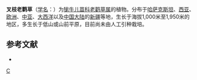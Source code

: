 {{Speciesbox 
| taxon = Geranium divaricatum
| authority = Ehrh.
}}
'''叉枝老鹳草'''（[[学名|学名]]：{{lang|la|''Geranium divaricatum''}}）为[[牻牛儿苗科|牻牛儿苗科]][[老鹳草属|老鹳草属]]的植物。分布于[[哈萨克斯坦|哈萨克斯坦]]、[[西亚|西亚]]、[[欧洲|欧洲]]、[[中亚|中亚]]、[[大西洋|大西洋]]以及[[中国大陆|中国大陆]]的[[新疆|新疆]]等地，生长于海拔1,000米至1,950米的地区，多生长于低山或山前平原，目前尚未由人工引种栽培。

== 参考文献 ==
<div class="references-small">
* {{cite web| url =http://www.bioinfo.cn/db05/KmzwSpecies.php?action=view&id=9579| title =叉枝老鹳草| work =《中国高等植物数据库全库》| publisher =中国科学院微生物研究所| author =昆明植物研究所| accessdate =2009-02-24| deadurl =yes| archiveurl =https://web.archive.org/web/20160305074948/http://www.bioinfo.cn/db05/KmzwSpecies.php?action=view&id=9579| archivedate =2016-03-05}}
</div>
{{Taxonbar|from=Q10911602}}

[[Category:老鹳草属|C]]